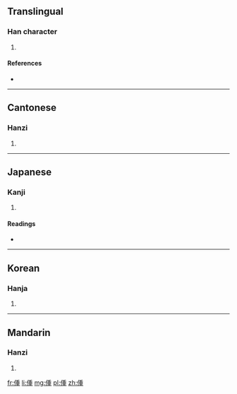 ==Translingual==

===Han character===
{{Han char|rn=9|rad=人|as=09|sn=11|four=2221<sub>4</sub>|canj=人竹十土 (OHJG)}}

# {{defn|Han|sort=人09}}

====References====
* {{Han ref|kx=0109.240|dkj=00832|dj=0233.130|hdz=10192.030|uh=5045|ud=20549|bh=D45C|bd=54364}}

----

==Cantonese==

===Hanzi===
{{yue-hanzi|jyut=|y=jung2}}

# {{defn|lang=yue|sort=人09}}

----

==Japanese==

===Kanji===
{{ja-kanji|grade=|rs=人09}}

# {{defn|lang=ja|sort=人09}}

====Readings====
* {{ja-readings|on=[[しょう]] (shō), [[しゅ]] (shu), [[とう]] (tō)|kun=[[こども]] (kodomo)}}

----

==Korean==

===Hanja===
{{ko-hanja|hangeul=동|rv=dong|mr=tong}}

# {{defn|lang=ko|sort=人09}}

----

==Mandarin==

===Hanzi===
{{cmn-hanzi|pin=[[zhòng]] ([[zhong4]])|wg=chung<sup>4</sup>}}

# {{defn|lang=cmn|sort=人09}}

[[fr:偅]]
[[li:偅]]
[[mg:偅]]
[[pl:偅]]
[[zh:偅]]
